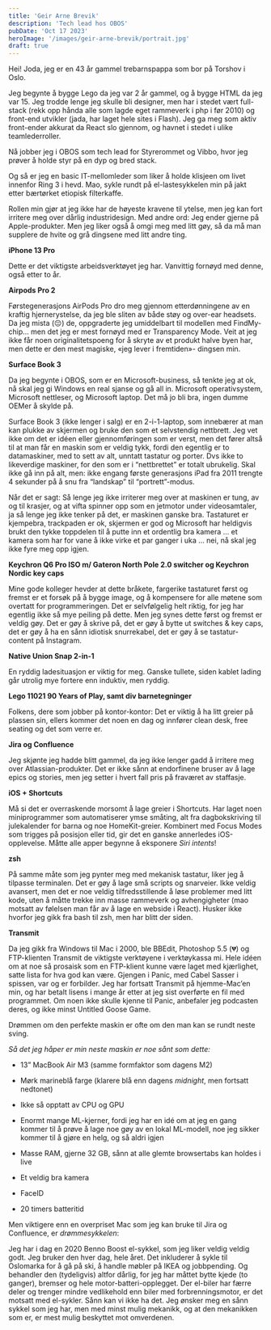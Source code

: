 ```yaml
---
title: 'Geir Arne Brevik'
description: 'Tech lead hos OBOS'
pubDate: 'Oct 17 2023'
heroImage: '/images/geir-arne-brevik/portrait.jpg'
draft: true
---
```








<Question1/>

Hei! Joda, jeg er en 43 år gammel trebarnspappa som bor på Torshov i Oslo.

Jeg begynte å bygge Lego da jeg var 2 år gammel, og å bygge HTML da jeg var 15. Jeg trodde lenge jeg skulle bli designer,
men har i stedet vært full-stack (rekk opp hånda alle som lagde eget rammeverk i php i før 2010) og front-end utvikler (jada, har laget hele sites i Flash).
Jeg ga meg som aktiv front-ender akkurat da React slo gjennom, og havnet i stedet i ulike teamlederroller.

Nå jobber jeg i OBOS som tech lead for Styrerommet og Vibbo, hvor jeg prøver å holde styr på en dyp og bred stack.

Og så er jeg en basic IT-mellomleder som liker å holde klisjeen om livet innenfor Ring 3 i hevd. Mao, sykle rundt på el-lastesykkelen min på jakt etter  bærtørket etiopisk filterkaffe.



<Question2/>

Rollen min gjør at jeg ikke har de høyeste kravene til ytelse, men jeg kan fort irritere meg over dårlig industridesign. Med andre ord: Jeg ender gjerne på Apple-produkter. Men jeg liker også å omgi meg med litt gøy, så da må man supplere de hvite og grå dingsene med litt andre ting.

**iPhone 13 Pro**

Dette er det viktigste arbeidsverktøyet jeg har. Vanvittig fornøyd med denne, også etter to år.

**Airpods Pro 2**

Førstegenerasjons AirPods Pro dro meg gjennom etterdønningene av en kraftig hjernerystelse, da jeg ble sliten av både støy og over-ear headsets.
Da jeg mista (😔) de, oppgraderte jeg umiddelbart til modellen med FindMy-chip… men det jeg er mest fornøyd med er Transparency Mode.
Veit at jeg ikke får noen originalitetspoeng for å skryte av et produkt halve byen har, men dette er den mest magiske, «jeg lever i fremtiden»- dingsen min.

**Surface Book 3**

Da jeg begynte i OBOS, som er en Microsoft-business, så tenkte jeg at ok, nå skal jeg gi Windows en real sjanse og gå all in. Microsoft operativsystem, Microsoft nettleser, og Microsoft laptop. Det må jo bli bra, ingen dumme OEMer å skylde på.

Surface Book 3 (ikke lenger i salg) er en 2-i-1-laptop, som innebærer at man kan plukke av skjermen og bruke den som et selvstendig nettbrett.
Jeg vet ikke om det er idéen eller gjennomføringen som er verst, men det fører altså til at man får en maskin som er veldig tykk, fordi den egentlig er to datamaskiner, med to sett av alt, unntatt tastatur og porter. Dvs ikke to likeverdige maskiner, for den som er i “nettbrettet” er totalt ubrukelig. Skal ikke gå inn på alt, men: ikke engang første generasjons iPad fra 2011 trengte 4 sekunder på å snu fra “landskap” til “portrett”-modus.

Når det er sagt: Så lenge jeg ikke irriterer meg over at maskinen er tung, av og til krasjer, og at vifta spinner opp som en jetmotor under videosamtaler, ja så lenge jeg ikke tenker på det, er maskinen ganske bra. Tastaturet er kjempebra, trackpaden er ok, skjermen er god og Microsoft har heldigvis brukt den tykke toppdelen til å putte inn et ordentlig bra kamera … et kamera som har for vane å ikke virke et par ganger i uka … nei, nå skal jeg ikke fyre meg opp igjen.

**Keychron Q6 Pro ISO m/ Gateron North Pole 2.0 switcher og Keychron Nordic key caps**

Mine gode kolleger hevder at dette bråkete, fargerike tastaturet først og fremst er et forsøk på å bygge image, og å kompensere for alle møtene som overtatt for programmeringen.
Det er selvfølgelig helt riktig, for jeg har egentlig ikke så mye peiling på dette.
Men jeg synes dette først og fremst er veldig gøy. Det er gøy å skrive på, det er gøy å bytte ut switches & key caps, det er gøy å ha en sånn idiotisk snurrekabel, det er gøy å se tastatur-content på Instagram.

**Native Union Snap 2-in-1**

En ryddig ladesituasjon er viktig for meg. Ganske tullete, siden kablet lading går utrolig mye fortere enn induktiv, men ryddig.

**Lego 11021 90 Years of Play, samt div barnetegninger**

Folkens, dere som jobber på kontor-kontor: Det er viktig å ha litt greier på plassen sin, ellers kommer det noen en dag og innfører clean desk, free seating og det som verre er.


<Question3/>

**Jira og Confluence**

Jeg skjønte jeg hadde blitt gammel, da jeg ikke lenger gadd å irritere meg over Atlassian-produkter. Det er ikke sånn at endorfinene bruser av å lage epics og stories, men jeg setter i hvert fall pris på fraværet av staffasje.

**iOS + Shortcuts**

Må si det er overraskende morsomt å lage greier i Shortcuts. Har laget noen miniprogrammer som automatiserer ymse småting, alt fra dagbokskriving til julekalender for barna og noe HomeKit-greier.
Kombinert med Focus Modes som trigges på posisjon eller tid, gir det en ganske annerledes iOS-opplevelse. Måtte alle apper begynne å eksponere _Siri intents_!

**zsh**

På samme måte som jeg pynter meg med mekanisk tastatur, liker jeg å tilpasse terminalen. Det er gøy å lage små scripts og snarveier. Ikke veldig avansert, men det er noe veldig tilfredsstillende å løse problemer med litt kode, uten å måtte trekke inn masse rammeverk og avhengigheter (mao motsatt av følelsen man får av å lage en webside i React).
Husker ikke hvorfor jeg gikk fra bash til zsh, men har blitt der siden.

**Transmit**

Da jeg gikk fra Windows til Mac i 2000, ble BBEdit, Photoshop 5.5 (💔) og FTP-klienten Transmit de viktigste verktøyene i verktøykassa mi.
Hele idéen om at noe så prosaisk som en FTP-klient kunne være laget med kjærlighet, satte lista for hva god kan være. Gjengen i Panic, med Cabel Sasser i spissen, var og er forbilder. Jeg har fortsatt Transmit på hjemme-Mac’en min, og har betalt lisens i mange år etter at jeg sist overførte en fil med programmet.
Om noen ikke skulle kjenne til Panic, anbefaler jeg podcasten deres, og ikke minst Untitled Goose Game.


<Question4/>

Drømmen om den perfekte maskin er ofte om den man kan se rundt neste sving.

_Så det jeg håper er min neste maskin er noe sånt som dette:_

* 13” MacBook Air M3 (samme formfaktor som dagens M2)

* Mørk marineblå farge (klarere blå enn dagens _midnight_,  men fortsatt nedtonet)

* Ikke så opptatt av CPU og GPU

* Enormt mange ML-kjerner, fordi jeg har en idé om at jeg en gang kommer til å prøve å lage noe gøy av en lokal ML-modell, noe jeg sikker kommer til å gjøre en helg, og så aldri igjen

* Masse RAM, gjerne 32 GB, sånn at alle glemte browsertabs kan holdes i live

* Et veldig bra kamera

* FaceID

* 20 timers batteritid

Men viktigere enn en overpriset Mac som jeg kan bruke til Jira og Confluence, er _drømmesykkelen_:

Jeg har i dag en 2020 Benno Boost el-sykkel, som jeg liker veldig veldig godt. Jeg bruker den hver dag, hele året. Det inkluderer å sykle til Oslomarka for å gå på ski, å handle møbler på IKEA og jobbpending. Og behandler den (tydeligvis) altfor dårlig, for jeg har måttet bytte kjede (to ganger), bremser og hele motor-batteri-opplegget.
Der el-biler har færre deler og trenger mindre vedlikehold enn biler med  forbrenningsmotor, er det motsatt med el-sykler. Sånn kan vi ikke ha det.
Jeg ønsker meg en sånn sykkel som jeg har, men med minst mulig mekanikk, og at den mekanikken som er, er mest mulig beskyttet mot omverdenen.

